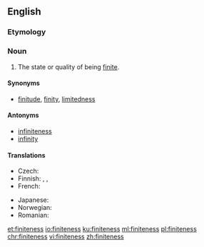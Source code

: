 ==English==

===Etymology===
{{suffix|finite|ness|lang=en}}

===Noun===
{{en-noun|~|es}}

# The state or quality of being [[finite]].

====Synonyms====
* [[finitude]], [[finity]], [[limitedness]]

====Antonyms====
* [[infiniteness]]
* [[infinity]]

====Translations====
{{trans-top|the state of being finite}}
* Czech: {{t|cs|konečnost|f}}
* Finnish: {{t+|fi|finiittisyys}}, {{t+|fi|rajallisuus}}, {{t+|fi|äärellisyys}}
* French: {{t+|fr|finité|f}}
{{trans-mid}}
* Japanese: {{t|ja|有限性|tr=ゆうげんせい, yūgen-sei|sc=Jpan}}
* Norwegian: {{t|no|endelighet}}
* Romanian: {{t|ro|finitate|f}}
{{trans-bottom}}

[[et:finiteness]]
[[io:finiteness]]
[[ku:finiteness]]
[[ml:finiteness]]
[[pl:finiteness]]
[[chr:finiteness]]
[[vi:finiteness]]
[[zh:finiteness]]